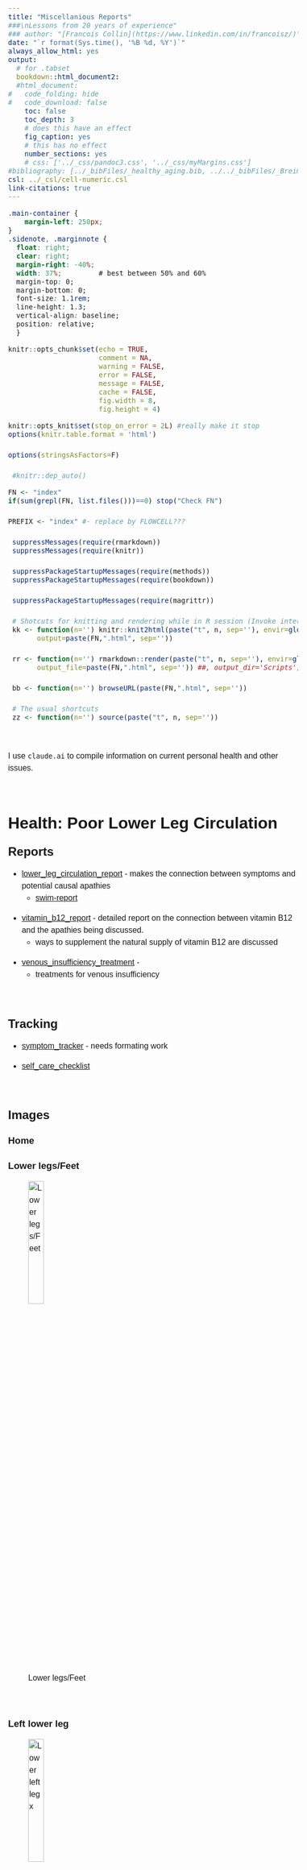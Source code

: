 ```yaml
---
title: "Miscellanious Reports"
###\nLessons from 20 years of experience"
### author: "[Francois Collin](https://www.linkedin.com/in/francoisz/)"
date: "`r format(Sys.time(), '%B %d, %Y')`"
always_allow_html: yes
output:
  # for .tabset
  bookdown::html_document2:
  #html_document:
#   code_folding: hide
#   code_download: false
    toc: false
    toc_depth: 3
    # does this have an effect
    fig_caption: yes
    # this has no effect
    number_sections: yes
    # css: ['../_css/pandoc3.css', '../_css/myMargins.css']
#bibliography: [../_bibFiles/_healthy_aging.bib, ../../_bibFiles/_Breiman.bib, ../../_bibFiles/_Freedman.bib, ../../_bibFiles/_Yu.bib, ../../_bibFiles/_RUV.bib, ../../_bibFiles/_RMA.bib, ../../_bibFiles/_scRNAseq_norm.bib]
csl: ../_csl/cell-numeric.csl
link-citations: true
---
```


```css

.main-container {
    margin-left: 250px;
}
.sidenote, .marginnote { 
  float: right;
  clear: right;
  margin-right: -40%;
  width: 37%;         # best between 50% and 60%
  margin-top: 0;
  margin-bottom: 0;
  font-size: 1.1rem;
  line-height: 1.3;
  vertical-align: baseline;
  position: relative;
  }
```


<style>
@import url('https://fonts.googleapis.com/css?family=Raleway');
@import url('https://fonts.googleapis.com/css?family=Oxygen');
@import url('https://fonts.googleapis.com/css?family=Raleway:bold');
@import url('https://fonts.googleapis.com/css?family=Oxygen:bold');

.main-container {
  max-width: 1400px !important;
}

body{
  font-family: 'Oxygen', sans-serif;
  font-size: 16px;
  line-height: 24px;
}

h1,h2,h3,h4 {
  font-family: 'Raleway', sans-serif;
}

.container { width: 1400px; }

caption {
  font-size: 20px;
  caption-side: top;
  text-indent: 30px;
  background-color: lightgrey;
  color: black;
  margin-top: 5px;
}

g-table-intro h4 {
  text-indent: 0px;
}
</style>

```r
knitr::opts_chunk$set(echo = TRUE,
                      comment = NA,
                      warning = FALSE,
                      error = FALSE,
                      message = FALSE,
                      cache = FALSE,
                      fig.width = 8,
                      fig.height = 4)
```

```r

knitr::opts_knit$set(stop_on_error = 2L) #really make it stop
options(knitr.table.format = 'html')

options(stringsAsFactors=F)

 #knitr::dep_auto()

```
<!-- ######################################################################## -->


```r


FN <- "index"
if(sum(grepl(FN, list.files()))==0) stop("Check FN")

PREFIX <- "index" #- replace by FLOWCELL???

 suppressMessages(require(rmarkdown))
 suppressMessages(require(knitr))

 suppressPackageStartupMessages(require(methods))
 suppressPackageStartupMessages(require(bookdown))

 suppressPackageStartupMessages(require(magrittr))

 # Shotcuts for knitting and rendering while in R session (Invoke interactive R from R/Scripts folder)
 kk <- function(n='') knitr::knit2html(paste("t", n, sep=''), envir=globalenv(),
       output=paste(FN,".html", sep=''))

 rr <- function(n='') rmarkdown::render(paste("t", n, sep=''), envir=globalenv(),
       output_file=paste(FN,".html", sep='')) ##, output_dir='Scripts')

 bb <- function(n='') browseURL(paste(FN,".html", sep=''))

 # The usual shortcuts
 zz <- function(n='') source(paste("t", n, sep=''))


```
<!-- ######################################################################## -->

<br/>


<!--
* Breiman: [@Breiman:1984aa; @Breiman:2001aa]
* Freedman: [@Freedman:2008aa; @Freedman:2008ad; @Freedman:2008ac; @Freedman:2009ac]
-->



I use `claude.ai` to compile information on current personal health
and other issues. 

<br/>

# Health: Poor Lower Leg Circulation {.tabset -}

## Reports {-}

* [lower_leg_circulation_report](lower_leg_circulation/reports/lower_leg_circulation_report.html) -
makes the connection between symptoms and potential causal apathies
   - [swim-report](lower_leg_circulation/reports/swim-report.html)


<p><p/>
* [vitamin_b12_report](lower_leg_circulation/reports/vitamin_b12_report.html)  -
detailed report on the connection between vitamin B12 and the apathies being
discussed.
   - ways to supplement the natural supply of vitamin B12 are discussed

<p><p/>
* [venous_insufficiency_treatment](lower_leg_circulation/reports/venous_insufficiency_treatment.html) -
   -  treatments for venous insufficiency

<br/>

## Tracking {-}

<p><p/>
* [symptom_tracker](lower_leg_circulation/tracking/symptom_tracker.html) -
needs formating work

* [self_care_checklist](lower_leg_circulation/tracking/self_care_checklist.html) 

<br/>

## Images {- .tabset}

### Home {-}

<!--

 https://stackoverflow.com/questions/25166624/insert-picture-table-in-r-markdown

- BANG[unchanged image](foo.jpg)

- BANG[much-smaller image](foo.jpg){#id .class width=30 height=20px}

- BANG[half-size image](foo.jpg){#id .class width=50% height=50%}

The dimensions can be provided with no units (pixels assumed), 
or with "px, cm, mm, in, inch and %" 

ref: https://pandoc.org/MANUAL.html, search for link_attributes.

-->


### Lower legs/Feet {-}

![Lower legs/Feet](lower_leg_circulation/img/20250804_012915_feeet.jpg){width=25% height=25%}

<br/>

### Left lower leg {-}

![Lower left legx](lower_leg_circulation/img/20250804_012727_leftlLowerLeg.jpg){width=25% height=25%}

<br/>

### Left ankle {-}

![Left ankle](lower_leg_circulation/img/20250804_012829_leftAnkle.jpg){width=25% height=25%}


<br/>

### Sore spots {-}

![Sore spot](lower_leg_circulation/img/20250804_013142_soreSpots.jpg){width=25% height=25%}


<br/>


# Health:  male hernias {-}

<!--
## Reports {-}
-->

* [hernia_report](hernias/reports/hernia_report_html.html) -
gives a summary of incidence and coincidence rates of make hernias


<br/>

```r
  knitr::knit_exit()
```

##########################################
# ARCHIVAL
##########################################

# Home  Economics

##  Car Finances

* [tesla-complete-guide](car_financing/reports/tesla-guide-complete-markdown.html) -
detailed buying guide comparing aquisition options for teslas

* Divided into two parts:
   -  [Part 1: Financial and Purchase Considerations](car_financing/reports/tesla-guide-part1.html) 
   -  [Part 2: Model and Technical Comparisons](car_financing/reports/tesla-guide-part2-fixed.html) 
      - [Corrected AWD vs RWD Comparison + 2025 vs 2022](car_financing/reports/tesla-comparison-updated-html.html)


<br/>

## The cost of collision insurance



* The elements of an insurance claim are:
   - P the premium, integrated over billing peruis if 6 noths
   - C the cost of repair
   - r = c(r_1, r_2, ...) the risk


